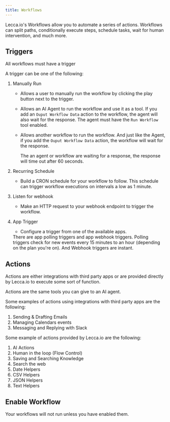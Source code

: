 ```yaml
---
title: Workflows
---
```


Lecca.io's Workflows allow you to automate a series of actions. Workflows can split paths, conditionally execute steps, schedule tasks, wait for human intervention, and much more.

## Triggers

<Callout>All workflows must have a trigger</Callout>

A trigger can be one of the following:

1. Manually Run

   - Allows a user to manually run the workflow by clicking the play button next to the trigger.
   - Allows an AI Agent to run the workflow and use it as a tool. If you add an `Ouput Workflow Data` action to the workflow, the agent will also wait for the response. The agent must have the `Run Workflow` tool enabled.
   - Allows another workflow to run the workflow. And just like the Agent, if you add the `Ouput Workflow Data` action, the workflow will wait for the response.

     <Callout type="warn">
       The an agent or workflow are waiting for a response, the response will
       time out after 60 seconds.
     </Callout>

2. Recurring Schedule

   - Build a CRON schedule for your workflow to follow. This schedule can trigger workflow executions on intervals a low as 1 minute.

3. Listen for webhook

   - Make an HTTP request to your webhook endpoint to trigger the workflow.

4. App Trigger

   - Configure a trigger from one of the available apps.

   <Callout>
     There are app polling triggers and app webhook triggers. Polling triggers
     check for new events every 15 minutes to an hour (depending on the plan
     you're on). And Webhook triggers are instant.
   </Callout>

## Actions

Actions are either integrations with third party apps or are provided directly by Lecca.io to execute some sort of function.

<Callout>Actions are the same tools you can give to an AI agent.</Callout>

Some examples of actions using integrations with third party apps are the following:

1. Sending & Drafting Emails
2. Managing Calendars events
3. Messaging and Replying with Slack

Some example of actions provided by Lecca.io are the following:

1. AI Actions
2. Human in the loop (Flow Control)
3. Saving and Searching Knowledge
4. Search the web
5. Date Helpers
6. CSV Helpers
7. JSON Helpers
8. Text Helpers

## Enable Workflow

Your workflows will not run unless you have enabled them.

